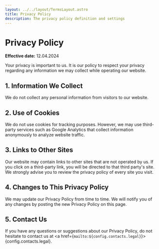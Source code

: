 ```yaml
---
layout: ../../layout/TermsLayout.astro
title: Privacy Policy
description: The privacy policy definition and settings
---
```


# Privacy Policy

**Effective date:** 12.04.2024

Your privacy is important to us. It is our policy to respect your privacy regarding any information we may collect while operating our website.

<CookiePreferencesLink label="Edit consent" client:load />

## 1. Information We Collect

We do not collect any personal information from visitors to our website.

## 2. Use of Cookies

We do not use cookies for tracking purposes. However, we may use third-party services such as Google Analytics that collect information anonymously to analyze website traffic.

## 3. Links to Other Sites

Our website may contain links to other sites that are not operated by us. If you click on a third-party link, you will be directed to that third party's site. We strongly advise you to review the privacy policy of every site you visit.

## 4. Changes to This Privacy Policy

We may update our Privacy Policy from time to time. We will notify you of any changes by posting the new Privacy Policy on this page.

## 5. Contact Us

If you have any questions or suggestions about our Privacy Policy, do not hesitate to contact us at <a href={`mailto:${config.contacts.legal}`}>{config.contacts.legal}</a>.
